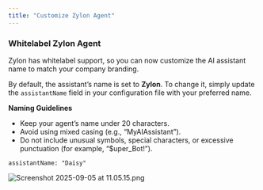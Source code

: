 ```yaml
---
title: "Customize Zylon Agent"
---
```


### Whitelabel Zylon Agent

Zylon has whitelabel support, so you can now customize the AI assistant name to match your company branding.

By default, the assistant’s name is set to **Zylon**. To change it, simply update the `assistantName` field in your configuration file with your preferred name.

**Naming Guidelines**

- Keep your agent’s name under 20 characters.
- Avoid using mixed casing (e.g., “MyAIAssistant”).
- Do not include unusual symbols, special characters, or excessive punctuation (for example, “\$uper_Bot\!”).

```
assistantName: "Daisy"
```

![Screenshot 2025-09-05 at 11.05.15.png](/images/Screenshot2025-09-05at11.05.15.png)
